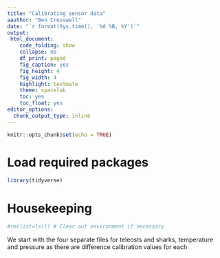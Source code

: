 ```yaml
---
title: "Calibrating sensor data"
aauthor: "Ben Cresswell"
date: "`r format(Sys.time(), '%d %B, %Y')`"
output: 
 html_document:
    code_folding: show
    collapse: no
    df_print: paged
    fig_caption: yes
    fig_height: 4
    fig_width: 4
    highlight: textmate
    theme: spacelab
    toc: yes
    toc_float: yes
editor_options: 
  chunk_output_type: inline
---
```



```r
knitr::opts_chunk$set(echo = TRUE)
```

# Load required packages
```r
library(tidyverse)
```

# Housekeeping
```r
#rm(list=ls()) # Clear out environment if necessary
```

We start with the four separate files for teleosts and sharks, temperature and pressure as there are difference calibration values for each

```r



```










